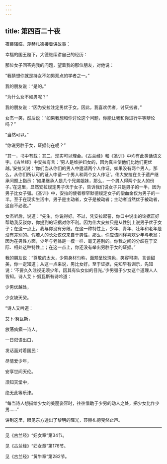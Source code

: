 ```yaml
---
---
---
```

title: 第四百二十夜
---






夜幕降临，莎赫札德接着讲故事：





幸福的国王陛下，大德继续讲自己的经历：

那位女子回答完我的问题，望着我的那位朋友，对他说：

“我猜想你就是持女不如男观点的学者之一。”

我的朋友说：“是的。”

“为什么女不如男呢？”

我的朋友说：“因为安拉注定男优于女。因此，我喜欢优者，讨厌劣者。”

女杰一笑，然后说：“如果我想和你讨论这个问题，你能让我和你进行平等辩论吗？”

“当然可以。”

“你说男胜于女，证据何在呢？”

“其一，书中有载；其二，现实可以理会。《古兰经》和《圣训》中均有此类话语文字。《古兰经》中安拉有言：‘男人是维护妇女的，因为真主使他们比她们更优越。’安拉又说：‘你们当从你们的男人中邀请两个人作证，如果没有两个男人，那么，从你们所认可的证人中请一个男人和两个女人作证’。伟大安拉在关于遗产继承问题上指示：‘如果继承人是几个兄弟姐妹，那么，一个男人得两个女人的份子。’在这里，显然安拉规定男子优于女子，告诉我们说女子只是男子的一半，因为男子比女子强。《圣训》中，安拉的使者穆罕默德规定女子的偿血金仅为男子的一半。至于在现实生活中，男子是主动者，女子是被动者；主动者当然优于被动者，这自不必说。”

女杰听后，说道：“先生，你说得好。不过，凭安拉起誓，你口中说出的论据正好帮助我反驳你，你提到的证据对你不利。因为伟大安拉只是从性别上说男子优于女子；在这一点上，我与你没有分歧。在这一种特性上，少年、青年、壮年和老年是没有差别的。假若人的长处仅仅来自于男性，那么，你应该同样喜欢少年与老翁；因为在男性方面，少年与老翁是一模一样、毫无差别的。你我之间的分歧在于交际、相处这种特性上；在这一点上，你还没有举出男胜于女的证据。”

我的朋友说：“尊敬的太太，少男身材匀称，面颊呈玫瑰色，笑容可掬，言谈甜美，你一定知道；从这一点来说，男比女好。至于证据，先知早有训示，先知说：‘不要久久注视无须少年，因其有仙女似的目光。’少男强于少女这个道理人人皆知。诗人艾卜·努瓦斯有诗吟道：


少男优越处，

少女缺天癸。



“诗人又吟道：


艾卜·努瓦斯，

放荡疯癫一诗人。

一日诳语出口，

发话面对着国民：

尽情爱少年，

安享世间天伦。

须知天堂中，

绝无此等乐津。



“每当诗人想描绘少女的美丽姿容时，往往借助于少男的动人之处，把少女比作少男……”





讲到这里，眼见东方透出了黎明的曙光，莎赫札德戛然止声。



***





见《古兰经》“妇女章”第34节。​​​



见《古兰经》“妇女章”第176节。​​​



见《古兰经》“黄牛章”第282节。​​​